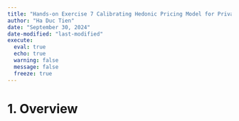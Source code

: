 ```yaml
---
title: "Hands-on Exercise 7 Calibrating Hedonic Pricing Model for Private Highrise Property with GWR Method"
author: "Ha Duc Tien"
date: "September 30, 2024"
date-modified: "last-modified"
execute: 
  eval: true
  echo: true
  warning: false
  message: false
  freeze: true
---
```


# 1. Overview
